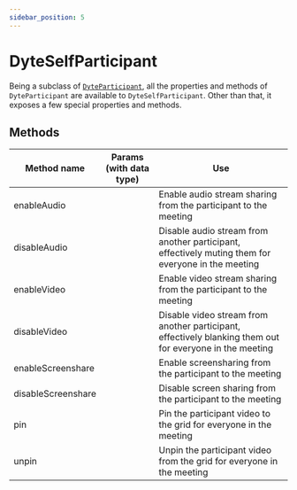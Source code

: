 ```yaml
---
sidebar_position: 5
---
```


# DyteSelfParticipant

Being a subclass of [`DyteParticipant`](./participant), all the properties and methods of `DyteParticipant` are available to `DyteSelfParticipant`. Other than that, it exposes a few special properties and methods.

## Methods

| Method name        | Params (with data type) | Use                                                                                                      |
| ------------------ | ----------------------- | -------------------------------------------------------------------------------------------------------- |
| enableAudio        |                         | Enable audio stream sharing from the participant to the meeting                                          |
| disableAudio       |                         | Disable audio stream from another participant, effectively muting them for everyone in the meeting       |
| enableVideo        |                         | Enable video stream sharing from the participant to the meeting                                          |
| disableVideo       |                         | Disable video stream from another participant, effectively blanking them out for everyone in the meeting |
| enableScreenshare  |                         | Enable screensharing from the participant to the meeting                                                 |
| disableScreenshare |                         | Disable screen sharing from the participant to the meeting                                               |
| pin                |                         | Pin the participant video to the grid for everyone in the meeting                                        |
| unpin              |                         | Unpin the participant video from the grid for everyone in the meeting                                    |
